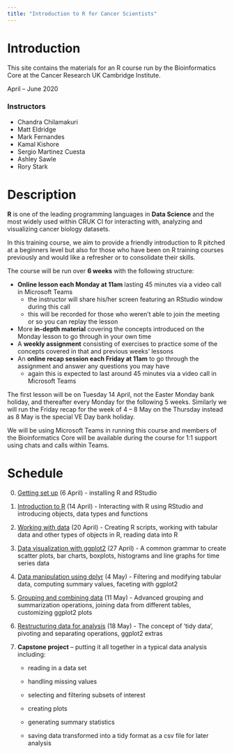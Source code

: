 ```yaml
---
title: "Introduction to R for Cancer Scientists"
---
```


# Introduction

This site contains the materials for an R course run by the Bioinformatics Core
at the Cancer Research UK Cambridge Institute.

April -- June 2020

### Instructors

* Chandra Chilamakuri
* Matt Eldridge
* Mark Fernandes
* Kamal Kishore
* Sergio Martinez Cuesta
* Ashley Sawle
* Rory Stark

# Description

**R** is one of the leading programming languages in **Data Science** and the
most widely used within CRUK CI for interacting with, analyzing and visualizing
cancer biology datasets.

In this training course, we aim to provide a friendly introduction to R pitched
at a beginners level but also for those who have been on R training courses
previously and would like a refresher or to consolidate their skills.

The course will be run over **6 weeks** with the following structure:

* **Online lesson each Monday at 11am** lasting 45 minutes via a video call in Microsoft Teams
    * the instructor will share his/her screen featuring an RStudio window during this call
    * this will be recorded for those who weren’t able to join the meeting or so you can replay the lesson
* More **in-depth material** covering the concepts introduced on the Monday lesson to go through in your own time
* A **weekly assignment** consisting of exercises to practice some of the concepts covered in that and previous weeks' lessons
* An **online recap session each Friday at 11am** to go through the assignment and answer any questions you may have
    * again this is expected to last around 45 minutes via a video call in Microsoft Teams
 
The first lesson will be on Tuesday 14 April, not the Easter Monday bank
holiday, and thereafter every Monday for the following 5 weeks. Similarly we
will run the Friday recap for the week of 4 – 8 May on the Thursday instead as
8 May is the special VE Day bank holiday.

We will be using Microsoft Teams in running this course and members of the
Bioinformatics Core will be available during the course for 1:1 support using
chats and calls within Teams.

# Schedule

0. [Getting set up](week0.html) (6 April) - installing R and RStudio

1. [Introduction to R](week1.html) (14 April) - Interacting with R using RStudio and introducing objects, data types and functions

2. [Working with data](week2.html) (20 April) - Creating R scripts, working with tabular data and other types of objects in R, reading data into R

3. [Data visualization with ggplot2](week3.html) (27 April) - A common grammar to create scatter plots, bar charts, boxplots, histograms and line graphs for time series data

4. [Data manipulation using dplyr](week4.html) (4 May) - Filtering and modifying tabular data, computing summary values, faceting with ggplot2

5. [Grouping and combining data](week5.html) (11 May) - Advanced grouping and summarization operations, joining data from different tables, customizing ggplot2 plots

6. [Restructuring data for analysis](week6.html) (18 May) - The concept of 'tidy data', pivoting and separating operations, ggplot2 extras

7. **Capstone project** – putting it all together in a typical data analysis including:

    * reading in a data set

    * handling missing values

    * selecting and filtering subsets of interest

    * creating plots

    * generating summary statistics

    * saving data transformed into a tidy format as a csv file for later analysis
